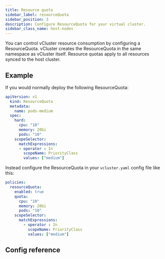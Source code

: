 ```yaml
---
title: Resource quota
sidebar_label: resourceQuota
sidebar_position: 3
description: Configure ResourceQuota for your virtual cluster.
sidebar_class_name: host-nodes
---
```



<TenancySupport hostNodes="true" />

You can control vCluster resource consumption by configuring a ResourceQuota. vCluster creates the ResourceQuota in the same namespace as vCluster itself. Resource quotas apply to all resources synced to the host cluster.

## Example

If you would normally deploy the following ResourceQuota:

```yaml
apiVersion: v1
  kind: ResourceQuota
  metadata:
    name: pods-medium
  spec:
    hard:
      cpu: "10"
      memory: 20Gi
      pods: "10"
    scopeSelector:
      matchExpressions:
      - operator : In
        scopeName: PriorityClass
        values: ["medium"]
```

Instead configure the ResourceQuota in your `vcluster.yaml` config file like this:

```yaml
policies:
  resourceQuota:
    enabled: true
    quota:
      cpu: "10"
      memory: 20Gi
      pods: "10"
    scopeSelector:
      matchExpressions:
        - operator : In
          scopeName: PriorityClass
          values: ["medium"]
```

## Config reference

<ResourceQuota/>
